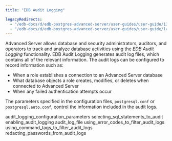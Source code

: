 ```yaml
---
title: "EDB Audit Logging"

legacyRedirects:
  - "/edb-docs/d/edb-postgres-advanced-server/user-guides/user-guide/13/edb_audit_logging.html"
  - "/edb-docs/d/edb-postgres-advanced-server/user-guides/user-guide/latest/edb_audit_logging.html"
---
```


<div id="edb_audit_logging" class="registered_link"></div>

Advanced Server allows database and security administrators, auditors, and operators to track and analyze database activities using the *EDB Audit Logging* functionality. EDB Audit Logging generates audit log files, which contains all of the relevant information. The audit logs can be configured to record information such as:

-   When a role establishes a connection to an Advanced Server database
-   What database objects a role creates, modifies, or deletes when connected to Advanced Server
-   When any failed authentication attempts occur

The parameters specified in the configuration files, `postgresql.conf` or `postgresql.auto.conf`, control the information included in the audit logs.

<div class="toctree" maxdepth="3">

audit_logging_configuration_parameters selecting_sql_statements_to_audit enabling_audit_logging audit_log_file using_error_codes_to_filter_audit_logs using_command_tags_to_filter_audit_logs redacting_passwords_from_audit_logs

</div>
